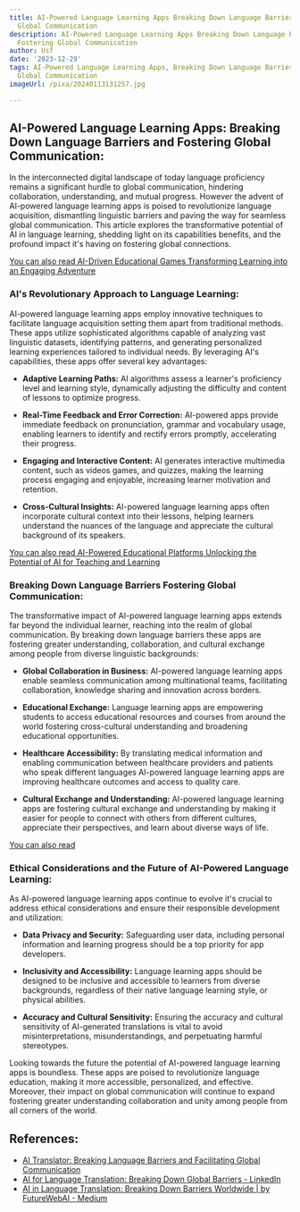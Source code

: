 ```yaml
---
title: AI-Powered Language Learning Apps Breaking Down Language Barriers and Fostering
  Global Communication
description: AI-Powered Language Learning Apps Breaking Down Language Barriers and
  Fostering Global Communication
author: Usf
date: '2023-12-29'
tags: AI-Powered Language Learning Apps, Breaking Down Language Barriers, Fostering
  Global Communication
imageUrl: /pixa/20240113131257.jpg

---
```

##  AI-Powered  Language Learning Apps: Breaking Down Language Barriers  and Fostering Global Communication:

In the interconnected digital landscape of today language proficiency remains a significant hurdle to global communication, hindering collaboration, understanding, and mutual progress. However  the advent of AI-powered language learning apps is poised to revolutionize language acquisition, dismantling  linguistic  barriers and paving the  way for seamless global communication. This article explores the transformative potential of AI in language learning, shedding light on its capabilities benefits, and the profound impact it's having  on fostering global connections.

[You can also read AI-Driven Educational Games Transforming Learning into  an  Engaging Adventure](AI-Driven%20Educational%20Games%20Transforming%20Learning%20into%20an%20Engaging%20Adventure)


### AI's Revolutionary Approach to Language Learning:

AI-powered language learning apps employ innovative techniques to facilitate language acquisition setting  them apart from traditional methods. These apps utilize  sophisticated algorithms capable of analyzing vast linguistic datasets, identifying patterns, and generating personalized  learning experiences tailored to individual needs. By leveraging AI's capabilities,  these apps offer several key advantages:

* **Adaptive Learning Paths:** AI  algorithms  assess a learner's proficiency level and learning style,  dynamically adjusting  the  difficulty and content of lessons to optimize progress.

* **Real-Time Feedback and Error Correction:** AI-powered apps provide immediate feedback on pronunciation, grammar and vocabulary usage, enabling learners to identify and rectify  errors  promptly, accelerating their progress.

* **Engaging and Interactive Content:**  AI generates interactive multimedia  content, such as videos games, and quizzes, making the learning process engaging and enjoyable, increasing learner motivation and retention.

* **Cross-Cultural Insights:**  AI-powered language  learning apps often incorporate cultural context into their lessons, helping learners understand the nuances of  the language and appreciate the cultural background of its speakers.

[You can also read AI-Powered Educational Platforms Unlocking the Potential of AI for Teaching and Learning](AI-Powered%20Educational%20Platforms%20Unlocking%20the%20Potential%20of%20AI%20for%20Teaching%20and%20Learning)


### Breaking Down Language  Barriers Fostering Global Communication:

The transformative impact of AI-powered language learning apps extends far beyond the individual learner, reaching into the realm of global  communication. By breaking down language barriers these  apps are fostering greater understanding, collaboration, and cultural exchange among people from diverse linguistic backgrounds:

* **Global Collaboration in Business:** AI-powered language learning apps enable seamless  communication among multinational teams, facilitating collaboration,  knowledge sharing and innovation across borders.

* **Educational  Exchange:** Language learning apps are empowering students to access educational resources  and  courses from around  the world fostering cross-cultural understanding and broadening educational opportunities.

* **Healthcare Accessibility:**  By  translating medical  information  and enabling  communication between healthcare providers and patients who speak different languages AI-powered language learning  apps are  improving healthcare outcomes and access to quality care.

* **Cultural Exchange and Understanding:** AI-powered language learning apps  are fostering cultural exchange and understanding by making it easier for people to connect with others  from different cultures, appreciate their perspectives, and learn about diverse ways of life.

[You can also  read ]()


### Ethical Considerations and the Future of AI-Powered Language Learning:

As AI-powered language learning apps continue to evolve it's crucial to  address ethical considerations and ensure their responsible  development and utilization:

* **Data Privacy and Security:** Safeguarding user data, including personal information and learning progress should be a top  priority for app  developers.

* **Inclusivity and Accessibility:** Language learning apps should be designed to be inclusive and  accessible to learners from diverse backgrounds, regardless of their native language learning style,  or physical abilities.

* **Accuracy and Cultural Sensitivity:**  Ensuring the accuracy and cultural sensitivity of AI-generated  translations is vital  to avoid misinterpretations, misunderstandings, and perpetuating harmful stereotypes.

Looking  towards the  future the potential of AI-powered language learning apps is boundless. These apps are poised to revolutionize language education, making it more accessible, personalized, and effective. Moreover,  their impact on global communication will  continue to expand fostering greater  understanding collaboration and unity among people from all corners of the world.

## References:
- [AI Translator: Breaking Language Barriers and Facilitating Global Communication](https://www.datasciencesociety.net/ai-translator-breaking-language-barriers-and-facilitating-global-communication/)
- [AI for Language Translation: Breaking Down Global Barriers - LinkedIn](https://www.linkedin.com/pulse/ai-language-translation-breaking-down-global-barriers-handsonhybrid)
- [AI in Language Translation: Breaking Down Barriers Worldwide | by FutureWebAI - Medium](https://medium.com/@futureaiweb/ai-in-language-translation-breaking-down-barriers-worldwide-c3ca53e99fe1)
